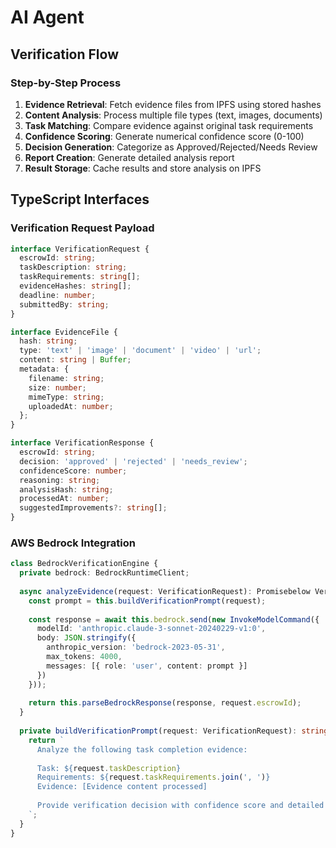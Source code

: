 # AI Agent

## Verification Flow

### Step-by-Step Process

1. **Evidence Retrieval**: Fetch evidence files from IPFS using stored hashes
2. **Content Analysis**: Process multiple file types (text, images, documents)
3. **Task Matching**: Compare evidence against original task requirements
4. **Confidence Scoring**: Generate numerical confidence score (0-100)
5. **Decision Generation**: Categorize as Approved/Rejected/Needs Review
6. **Report Creation**: Generate detailed analysis report
7. **Result Storage**: Cache results and store analysis on IPFS

## TypeScript Interfaces

### Verification Request Payload

```typescript
interface VerificationRequest {
  escrowId: string;
  taskDescription: string;
  taskRequirements: string[];
  evidenceHashes: string[];
  deadline: number;
  submittedBy: string;
}

interface EvidenceFile {
  hash: string;
  type: 'text' | 'image' | 'document' | 'video' | 'url';
  content: string | Buffer;
  metadata: {
    filename: string;
    size: number;
    mimeType: string;
    uploadedAt: number;
  };
}

interface VerificationResponse {
  escrowId: string;
  decision: 'approved' | 'rejected' | 'needs_review';
  confidenceScore: number;
  reasoning: string;
  analysisHash: string;
  processedAt: number;
  suggestedImprovements?: string[];
}
```

### AWS Bedrock Integration

```typescript
class BedrockVerificationEngine {
  private bedrock: BedrockRuntimeClient;
  
  async analyzeEvidence(request: VerificationRequest): Promisebelow VerificationResponseabove  {
    const prompt = this.buildVerificationPrompt(request);
    
    const response = await this.bedrock.send(new InvokeModelCommand({
      modelId: 'anthropic.claude-3-sonnet-20240229-v1:0',
      body: JSON.stringify({
        anthropic_version: 'bedrock-2023-05-31',
        max_tokens: 4000,
        messages: [{ role: 'user', content: prompt }]
      })
    }));
    
    return this.parseBedrockResponse(response, request.escrowId);
  }
  
  private buildVerificationPrompt(request: VerificationRequest): string {
    return `
      Analyze the following task completion evidence:
      
      Task: ${request.taskDescription}
      Requirements: ${request.taskRequirements.join(', ')}
      Evidence: [Evidence content processed]
      
      Provide verification decision with confidence score and detailed reasoning.
    `;
  }
}
```